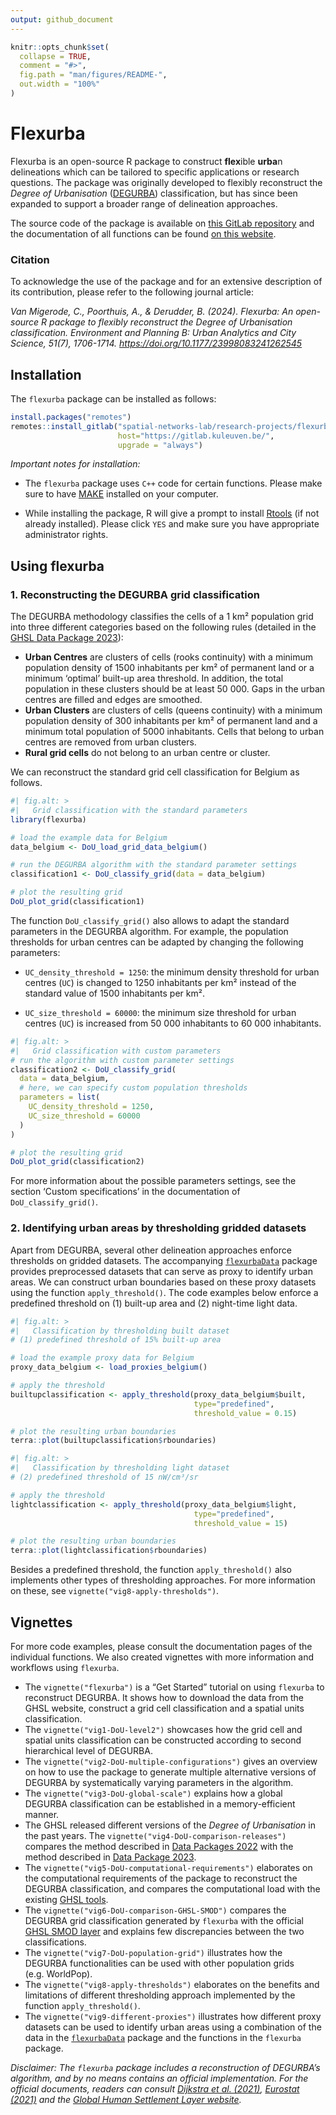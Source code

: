```yaml
---
output: github_document
---
```


<!-- README.md is generated from README.Rmd. Please edit that file -->

```r
knitr::opts_chunk$set(
  collapse = TRUE,
  comment = "#>",
  fig.path = "man/figures/README-",
  out.width = "100%"
)
```

# Flexurba

Flexurba is an open-source R package to construct **flex**ible **urba**n delineations which can be tailored to specific applications or research questions. The package was originally developed to flexibly reconstruct the *Degree of Urbanisation* ([DEGURBA](https://human-settlement.emergency.copernicus.eu/degurba.php)) classification, but has since been expanded to support a broader range of delineation approaches.

The source code of the package is available on [this GitLab repository](https://gitlab.kuleuven.be/spatial-networks-lab/research-projects/flexurba) and the documentation of all functions can be found [on this website](https://flexurba-spatial-networks-lab-research-projects--e74426d1c66ecc.pages.gitlab.kuleuven.be/).

### Citation

To acknowledge the use of the package and for an extensive description of its contribution, please refer to the following journal article:

*Van Migerode, C., Poorthuis, A., & Derudder, B. (2024). Flexurba: An open-source R package to flexibly reconstruct the Degree of Urbanisation classification. Environment and Planning B: Urban Analytics and City Science, 51(7), 1706-1714. <https://doi.org/10.1177/23998083241262545>*

## Installation

The `flexurba` package can be installed as follows:

```r
install.packages("remotes")
remotes::install_gitlab("spatial-networks-lab/research-projects/flexurba",
                        host="https://gitlab.kuleuven.be/", 
                        upgrade = "always")
```

*Important notes for installation:*

-   The `flexurba` package uses `C++` code for certain functions. Please make sure to have [MAKE](https://gnuwin32.sourceforge.net/packages/make.htm) installed on your computer.

-   While installing the package, R will give a prompt to install [Rtools](https://cran.r-project.org/bin/windows/Rtools/) (if not already installed). Please click `YES` and make sure you have appropriate administrator rights.

## Using flexurba

### 1. Reconstructing the DEGURBA grid classification

The DEGURBA methodology classifies the cells of a 1 km² population grid into three different categories based on the following rules (detailed in the [GHSL Data Package 2023](https://ghsl.jrc.ec.europa.eu/documents/GHSL_Data_Package_2023.pdf)):

-   **Urban Centres** are clusters of cells (rooks continuity) with a minimum population density of 1500 inhabitants per km² of permanent land or a minimum 'optimal' built-up area threshold. In addition, the total population in these clusters should be at least 50 000. Gaps in the urban centres are filled and edges are smoothed.
-   **Urban Clusters** are clusters of cells (queens continuity) with a minimum population density of 300 inhabitants per km² of permanent land and a minimum total population of 5000 inhabitants. Cells that belong to urban centres are removed from urban clusters.
-   **Rural grid cells** do not belong to an urban centre or cluster.

We can reconstruct the standard grid cell classification for Belgium as follows.

```r
#| fig.alt: >
#|   Grid classification with the standard parameters
library(flexurba)

# load the example data for Belgium
data_belgium <- DoU_load_grid_data_belgium()

# run the DEGURBA algorithm with the standard parameter settings
classification1 <- DoU_classify_grid(data = data_belgium)

# plot the resulting grid
DoU_plot_grid(classification1)
```

The function `DoU_classify_grid()` also allows to adapt the standard parameters in the DEGURBA algorithm. For example, the population thresholds for urban centres can be adapted by changing the following parameters:

-   `UC_density_threshold = 1250`: the minimum density threshold for urban centres (`UC`) is changed to 1250 inhabitants per km² instead of the standard value of 1500 inhabitants per km².

-   `UC_size_threshold = 60000`: the minimum size threshold for urban centres (`UC`) is increased from 50 000 inhabitants to 60 000 inhabitants.

```r
#| fig.alt: >
#|   Grid classification with custom parameters
# run the algorithm with custom parameter settings
classification2 <- DoU_classify_grid(
  data = data_belgium,
  # here, we can specify custom population thresholds
  parameters = list(
    UC_density_threshold = 1250,
    UC_size_threshold = 60000
  )
)

# plot the resulting grid
DoU_plot_grid(classification2)
```

For more information about the possible parameters settings, see the section 'Custom specifications' in the documentation of `DoU_classify_grid()`.

### 2. Identifying urban areas by thresholding gridded datasets

Apart from DEGURBA, several other delineation approaches enforce thresholds on gridded datasets. The accompanying [`flexurbaData`](https://flexurbadata-ac82f4.pages.gitlab.kuleuven.be/index.html) package provides preprocessed datasets that can serve as proxy to identify urban areas. We can construct urban boundaries based on these proxy datasets using the function `apply_threshold()`. The code examples below enforce a predefined threshold on (1) built-up area and (2) night-time light data.

```r
#| fig.alt: >
#|   Classification by thresholding built dataset
# (1) predefined threshold of 15% built-up area

# load the example proxy data for Belgium
proxy_data_belgium <- load_proxies_belgium()

# apply the threshold
builtupclassification <- apply_threshold(proxy_data_belgium$built, 
                                         type="predefined",
                                         threshold_value = 0.15)

# plot the resulting urban boundaries
terra::plot(builtupclassification$rboundaries)
```

```r
#| fig.alt: >
#|   Classification by thresholding light dataset
# (2) predefined threshold of 15 nW/cm³/sr

# apply the threshold
lightclassification <- apply_threshold(proxy_data_belgium$light, 
                                         type="predefined",
                                         threshold_value = 15)

# plot the resulting urban boundaries
terra::plot(lightclassification$rboundaries)
```

Besides a predefined threshold, the function `apply_threshold()` also implements other types of thresholding approaches. For more information on these, see `vignette("vig8-apply-thresholds")`.

## Vignettes

For more code examples, please consult the documentation pages of the individual functions. We also created vignettes with more information and workflows using `flexurba`.

-   The `vignette("flexurba")` is a "Get Started" tutorial on using `flexurba` to reconstruct DEGURBA. It shows how to download the data from the GHSL website, construct a grid cell classification and a spatial units classification.
-   The `vignette("vig1-DoU-level2")` showcases how the grid cell and spatial units classification can be constructed according to second hierarchical level of DEGURBA.
-   The `vignette("vig2-DoU-multiple-configurations")` gives an overview on how to use the package to generate multiple alternative versions of DEGURBA by systematically varying parameters in the algorithm.
-   The `vignette("vig3-DoU-global-scale")` explains how a global DEGURBA classification can be established in a memory-efficient manner.
-   The GHSL released different versions of the *Degree of Urbanisation* in the past years. The `vignette("vig4-DoU-comparison-releases")` compares the method described in [Data Packages 2022](https://ghsl.jrc.ec.europa.eu/documents/GHSL_Data_Package_2022.pdf) with the method described in [Data Package 2023](https://ghsl.jrc.ec.europa.eu/documents/GHSL_Data_Package_2023.pdf).
-   The `vignette("vig5-DoU-computational-requirements")` elaborates on the computational requirements of the package to reconstruct the DEGURBA classification, and compares the computational load with the existing [GHSL tools](https://ghsl.jrc.ec.europa.eu/tools.php).
-   The `vignette("vig6-DoU-comparison-GHSL-SMOD")` compares the DEGURBA grid classification generated by `flexurba` with the official [GHSL SMOD layer](https://ghsl.jrc.ec.europa.eu/ghs_smod2023.php) and explains few discrepancies between the two classifications.
-   The `vignette("vig7-DoU-population-grid")` illustrates how the DEGURBA functionalities can be used with other population grids (e.g. WorldPop).
-   The `vignette("vig8-apply-thresholds")` elaborates on the benefits and limitations of different thresholding approach implemented by the function `apply_threshold()`.
-   The `vignette("vig9-different-proxies")` illustrates how different proxy datasets can be used to identify urban areas using a combination of the data in the [`flexurbaData`](https://flexurbadata-ac82f4.pages.gitlab.kuleuven.be/index.html) package and the functions in the `flexurba` package.

*Disclaimer: The `flexurba` package includes a reconstruction of DEGURBA's algorithm, and by no means contains an official implementation. For the official documents, readers can consult [Dijkstra et al. (2021)](https://www.sciencedirect.com/science/article/pii/S0094119020300838), [Eurostat (2021)](https://ec.europa.eu/eurostat/statistics-explained/index.php?title=Applying_the_degree_of_urbanisation_manual) and the [Global Human Settlement Layer website](https://ghsl.jrc.ec.europa.eu/degurba.php).*
